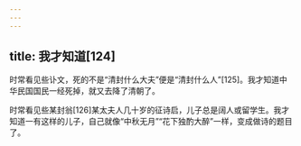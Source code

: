 ```yaml
---
---
---
```

title: 我才知道[124]
---




时常看见些讣文，死的不是“清封什么大夫”便是“清封什么人”[125]。我才知道中华民国国民一经死掉，就又去降了清朝了。

时常看见些某封翁[126]某太夫人几十岁的征诗启，儿子总是阔人或留学生。我才知道一有这样的儿子，自己就像“中秋无月”“花下独酌大醉”一样，变成做诗的题目了。